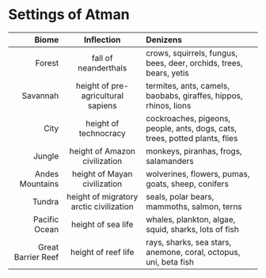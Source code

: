 # Settings of Atman

|              Biome |               Inflection                | Denizens                                                                    |
| -----------------: | :-------------------------------------: | :-------------------------------------------------------------------------- |
|             Forest |          fall of neanderthals           | crows, squirrels, fungus, bees, deer, orchids, trees, bears, yetis          |
|           Savannah |   height of pre-agricultural sapiens    | termites, ants, camels, baobabs, giraffes, hippos, rhinos, lions            |
|               City |          height of technocracy          | cockroaches, pigeons, people, ants, dogs, cats, trees, potted plants, flies |
|             Jungle |      height of Amazon civilization      | monkeys, piranhas, frogs, salamanders                                       |
|    Andes Mountains |      height of Mayan civilization       | wolverines, flowers, pumas, goats, sheep, conifers                          |
|             Tundra | height of migratory arctic civilization | seals, polar bears, mammoths, salmon, terns                                 |
|      Pacific Ocean |           height of sea life            | whales, plankton, algae, squid, sharks, lots of fish                        |
| Great Barrier Reef |           height of reef life           | rays, sharks, sea stars, anemone, coral, octopus, uni, beta fish            |
